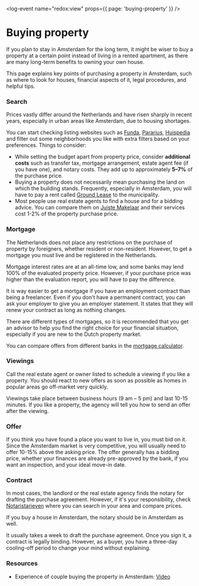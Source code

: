 <log-event name="redox:view" props={{ page: 'buying-property' }} />

# Buying property
If you plan to stay in Amsterdam for the long term, it might be wiser to buy a property at a certain point instead of living in a rented apartment, as there are many long-term benefits to owning your own house.

This page explains key points of purchasing a property in Amsterdam, such as where to look for houses, financial aspects of it, legal procedures, and helpful tips.

### Search
Prices vastly differ around the Netherlands and have risen sharply in recent years, especially in urban areas like Amsterdam, due to housing shortages.

You can start checking listing websites such as [Funda](https://www.funda.nl/en/), [Pararius](https://www.pararius.nl/), [Huispedia](https://huispedia.nl/) and filter out some neighborhoods you like with extra filters based on your preferences. Things to consider:

- While setting the budget apart from property price, consider **additional costs** such as transfer tax, mortgage arrangement, estate agent fee (if you have one), and notary costs. They add up to approximately **5–7%** of the purchase price.
- Buying a property does not necessarily mean purchasing the land on which the building stands. Frequently, especially in Amsterdam, you will have to pay a rent called [Ground Lease](https://www.amsterdam.nl/en/housing/ground-lease/) to the municipality.
- Most people use real estate agents to find a house and for a bidding advice. You can compare them on [Juiste Makelaar](https://juistemakelaar.nl/en/) and their services cost 1-2% of the property purchase price.


### Mortgage

The Netherlands does not place any restrictions on the purchase of property by foreigners, whether resident or non-resident. However, to get a mortgage you must live and be registered in the Netherlands.

Mortgage interest rates are at an all-time low, and some banks may lend 100% of the evaluated property price. However, if your purchase price was higher than the evaluation report, you will have to pay the difference.

It is way easier to get a mortgage if you have an employment contract than being a freelancer. Even if you don't have a permanent contract, you can ask your employer to give you an employer statement. It states that they will renew your contract as long as nothing changes.

There are different types of mortgages, so it is recommended that you get an advisor to help you find the right choice for your financial situation,  especially if you are new to the Dutch property market.

You can compare offers from different banks in the [mortgage calculator](https://expatsamsterdam.com/mortgage-calculator/).

### Viewings
Call the real estate agent or owner listed to schedule a viewing if you like a property. You should react to new offers as soon as possible as homes in popular areas go off-market very quickly.

Viewings take place between business hours (9 am – 5 pm) and last 10-15 minutes. If you like a property, the agency will tell you how to send an offer after the viewing.

### Offer
If you think you have found a place you want to live in, you must bid on it. Since the Amsterdam market is very competitive, you will usually need to offer 10-15% above the asking price. The offer generally has a bidding price, whether your finances are already pre-approved by the bank, if you want an inspection, and your ideal move-in date.

### Contract
In most cases, the landlord or the real estate agency finds the notary for drafting the purchase agreement. However, if it's your responsibility, check [Notaristarieven](https://www.notaristarieven.nl/tarieven-vergelijken) where you can search in your area and compare prices.

<callout>
  If you buy a house in Amsterdam, the notary should be in Amsterdam as well.
</callout>

It usually takes a week to draft the purchase agreement. Once you sign it, a contract is legally binding. However, as a buyer, you have a three-day cooling-off period to change your mind without explaining.

### Resources
- Experience of couple buying the property in Amsterdam: [Video](https://www.youtube.com/watch?v=CIy51CTdgZ0)
